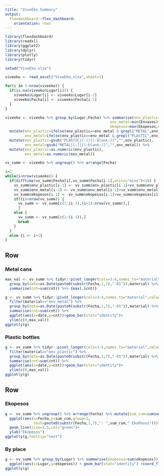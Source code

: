 ---
title: "ViveEko Summary"
output: 
  flexdashboard::flex_dashboard:
    orientation: rows
---

```{r setup, include=FALSE}
library(flexdashboard)
library(readxl)
library(ggplot2)
library(dplyr)
library(plotly)
library(tidyr)

setwd("ViveEko.xlsx")

viveeko <- read_excel("ViveEko.xlsx",sheet=1)

for(i in 1:nrow(viveeko)) {
  if(is.na(viveeko$Lugar[i])) {
    viveeko$Lugar[i] <- viveeko$Lugar[i-1]
    viveeko$Fecha[i] <- viveeko$Fecha[i-1]
  }
}

viveeko <- viveeko %>% group_by(Lugar,Fecha) %>% summarise(env_plastic=max(Envases),
                                                env_metal=min(Envases),
                                                ekopesos=max(Ekopesos,na.rm=T)) %>%
  mutate(env_plastic=ifelse(env_plastic==env_metal & grepl("METAL",env_plastic),0,env_plastic),
         env_metal=ifelse(env_plastic==env_metal & grepl("PLASTIC",env_metal),0,env_metal)) %>%
  mutate(env_plastic=gsub("PLASTIC|[:]|[[:blank:]]","",env_plastic),
         env_metal=gsub("METAL|[:]|[[:blank:]]","",env_metal)) %>%
  mutate(env_plastic=as.numeric(env_plastic),
         env_metal=as.numeric(env_metal))

vv_summ <- viveeko %>% ungroup() %>% arrange(Fecha)

i=2
while(i<nrow(viveeko)) {
  if(difftime(vv_summ$Fecha[i],vv_summ$Fecha[i-1],units="mins")<10) {
    vv_summ$env_plastic[i-1] <- vv_summ$env_plastic[i-1]+vv_summ$env_plastic[i]
    vv_summ$env_metal[i-1] <- vv_summ$env_metal[i-1]+vv_summ$env_metal[i]
    vv_summ$ekopesos[i-1] <- vv_summ$ekopesos[i-1]+vv_summ$ekopesos[i]
    if((i)<nrow(vv_summ)) {
      vv_summ <- vv_summ[c(1:(i-1),(i+1):nrow(vv_summ)),]
      }
    else {
      vv_summ <- vv_summ[c(1:(i-1)),]
      break
    }
  }
  else {i <- i+1}
}

```

Row {data-height=300}
-----------------------------------------------------------------------

### Metal cans

```{r}
max_val <- vv_summ %>% tidyr::pivot_longer(cols=3:4,names_to="material",values_to="cnt") %>%
  group_by(date=as.Date(paste0(substr(Fecha,1,7),"-01")),material) %>% 
  summarise(cnt=sum(cnt)) %>% {max(.$cnt)}

g <- vv_summ %>% tidyr::pivot_longer(cols=3:4,names_to="material",values_to="cnt") %>%
  filter(material=="env_metal") %>%
  group_by(date=as.Date(paste0(substr(Fecha,1,7),"-01")),material) %>% 
  summarise(cnt=sum(cnt)) %>%
  ggplot(aes(x=date,y=cnt))+geom_bar(stat="identity")+
  ylim(c(0,max_val))
ggplotly(g)
```


### Plastic bottles

```{r}

g <- vv_summ %>% tidyr::pivot_longer(cols=3:4,names_to="material",values_to="cnt") %>%
  filter(material=="env_plastic") %>%
  group_by(date=as.Date(paste0(substr(Fecha,1,7),"-01")),material) %>% 
  summarise(cnt=sum(cnt)) %>%
  ggplot(aes(x=date,y=cnt))+geom_bar(stat="identity")+
  ylim(c(0,max_val))
ggplotly(g)
```

Row {data-height=350}
-----------------------------------------------------------------------

### Ekopesos

```{r}
g <- vv_summ %>% ungroup() %>% arrange(Fecha) %>% mutate(sum_cum=cumsum(ekopesos)) %>%
  ggplot(aes(x=Fecha,y=sum_cum,group=1,
             text=paste0(substr(Fecha,1,7),": ",sum_cum," EkoPesos")))+
  geom_line(size=1.5,col="green")+
  ylab("Ekopesos")
ggplotly(g,tooltip="text")
```

### By place

```{r}
g <- vv_summ %>% group_by(Lugar) %>% summarise(ekopesos=sum(ekopesos)) %>%
  ggplot(aes(x=Lugar,y=ekopesos)) + geom_bar(stat="identity") +coord_flip()
ggplotly(g)
```

